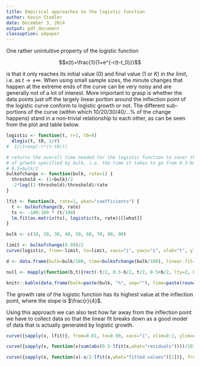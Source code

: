 ```yaml
---
title: Empirical approaches to the logistic function
author: Kevin Stadler
date: December 3, 2014
output: pdf_document
classoption: a4paper
---
```


One rather unintuitive property of the logistic function

$$x(t)=\frac{1}{1+e^{-r(t-t_0)}}$$

is that it only reaches its initial value (0) and final value (1 or $K$) *in the limit*, i.e. as $t\rightarrow\pm\infty$. When using small sample sizes, the minute changes that happen at the extreme ends of the curve can be very noisy and are generally not of a lot of interest. More important to grasp is whether the data points just off the largely linear portion around the inflection point of the logistic curve conform to logistic growth or not. The different sub-portions of the curve (within which 10/20/30/40/...% of the change happens) stand in a non-trivial relationship to each other, as can be seen from the plot and table below.

```r
logistic <- function(t, r=1, t0=0)
  dlogis(t, t0, 1/r)
#  1/(1+exp(-r*(t-t0)))

# returns the overall time needed for the logistic function to cover the amount
# of growth specified by bulk, i.e. the time it takes to go from 0.5-bulk/2 to
# 0.5+bulk/2
bulkofchange <- function(bulk, rate=1) {
  threshold <- (1+bulk)/2
  -2*log((1-threshold)/threshold)/rate
}

lfit <- function(b, rate=1, what="coefficients") {
  t <- bulkofchange(b, rate)
  ts <- -100:100 * (t/100)
  lm.fit(as.matrix(ts), logistic(ts, rate))[[what]]
}

bulk <- c(10, 20, 30, 40, 50, 60, 70, 80, 90)

limit <- bulkofchange(0.99)/2
curve(logistic, from=-limit, to=limit, xaxs="i", yaxs="i", xlab="t", ylab="logistic(t, r=1)", ylim=0:1)

d <- data.frame(bulk=bulk/100, time=bulkofchange(bulk/100), linear.fit=sapply(bulk/100, lfit))

null <- mapply(function(b,t){rect(-t/2, 0.5-b/2, t/2, 0.5+b/2, lty=2, border="gray")}, d$bulk, d$time)

knitr::kable(data.frame(bulk=paste(bulk, "%", sep=""), time=paste(round(d$time, digits=3), "r", sep="/"), linear.fit=paste(round(d$linear.fit, digits=4), "\\*", "r")))
```

The growth rate of the logistic function has its highest value at the inflection point, where the slope is $\frac{r}{4}$.

Using this approach we can also test how far away from the inflection point we have to collect data so that the linear fit breaks down as a good model of data that is actually generated by logistic growth.

```r
curve({sapply(x, lfit)}, from=0.01, to=0.99, xaxs="i", xlim=0:1, ylim=c(0, 0.25), xlab="Difference between lowest and highest data point", ylab="Estimated linear rate")

curve({sapply(x, function(x)sum(abs(0.5-lfit(x,what="residuals"))))/101}, from=0.01, to=0.99, xaxs="i", xlim=0:1, ylim=c(0, 0.3), xlab="Difference between lowest and highest data point", ylab="Average error per datapoint")

curve({sapply(x, function(x)-x/2-lfit(x,what="fitted.values")[1])}, from=0.01, to=0.99, xaxs="i", xlim=0:1, xlab="Difference between lowest and highest data point", ylab="Prediction error for the most extreme datapoint")
```
